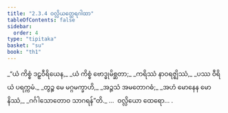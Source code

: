 ```yaml
---
title: "2.3.4 ဝလ္လိယတ္ထေရဂါထာ"
tableOfContents: false
sidebar:
  order: 4
type: "tipitaka"
basket: "su"
book: "th1"
---
```



<DynamicBreadcrumb />

<Division number="167" book="th1" e="ch" v="19" p="253">

<Paragraph number="347" type="verses" book="th1">
_“ယံ ကိစ္စံ ဒဠှဝီရိယေန,_  
_ယံ ကိစ္စံ ဗောဒ္ဓုမိစ္ဆတာ;_  
_ကရိဿံ နာဝရဇ္ဈိဿံ,_  
_ပဿ ဝီရိယံ ပရက္ကမံ._  

</Paragraph>

</Division>
<Division number="168" book="th1" e="ch" v="19" p="253">

<Paragraph number="348" type="verses" book="th1">
_တွဉ္စ မေ မဂ္ဂမက္ခာဟိ,_  
_အဉ္ဇသံ အမတောဂဓံ;_  
_အဟံ မောနေန မောနိဿံ,_  
_ဂင်္ဂါသောတောဝ သာဂရန်”တိ._  


</Paragraph>
</Division>

<Paragraph number="349" type="center" book="th1">
…  ဝလ္လိယော ထေရော… .
</Paragraph>